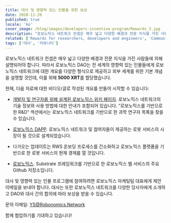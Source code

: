 ```yaml
---
title: 대사 및 영향력 있는 인물을 위한 보상
date: 2020-11-20
published: true
locale: 'ko'
cover_image: /blog/images/developers-incentive-program/Rewards_3.jpg
description: "로보노믹스 네트워크 컨셉은 매우 넓고 다양한 배경과 전문 지식을 가진 사람들에 의해 설명되어야 합니다. 따라서 로보노믹스 DAO는 전 세계의 영향력 있는 인물들에게 로보노믹스 네트워크에 대한 개요를 다양한 형식으로 제공하고 외부 세계를 위한 기본 개념을 설명할 것인데, 이를 위해 **5000 XRT**를 할당했습니다."
related: ['Rewards for researchers, developers and engineers', 'Community incentive program']
tags: ['대사', '커뮤니티']
---
```


로보노믹스 네트워크 컨셉은 매우 넓고 다양한 배경과 전문 지식을 가진 사람들에 의해 설명되어야 합니다. 따라서 로보노믹스 DAO는 전 세계의 영향력 있는 인물들에게 로보노믹스 네트워크에 대한 개요를 다양한 형식으로 제공하고 외부 세계를 위한 기본 개념을 설명할 것인데, 이를 위해 **5000 XRT**를 할당했습니다.

현재, 다음 자료에 대한 비디오/글로 작성된 개요를 만들어 시작할 수 있습니다:

* [개발자 및 연구자를 위해 설계된 로보노믹스 위키 페이지](https://wiki.robonomics.network/docs/r-and-d-based-on-robonomics-network/). 로보노믹스 네트워크의 기술 정보와 사용 방법에 대한 안내가 포함되어 있습니다. 
“로보노믹스를 기반으로 한 R&D” 섹션에서는 로보노믹스 네트워크를 기반으로 한 과학 연구자 목록을 찾을 수 있습니다.

* [로보노믹스 DAPP](https://robonomics.app/#/). 로보노믹스 네트워크 및 참여자들이 제공하는 로봇 서비스의 시장이 될 것으로 설계되었습니다.

* 다가오는 업데이트는 RWS 온보딩 프로세스를 간소화하고 로보노믹스 플랫폼을 기반으로 한 로봇 서비스의 현재 경제를 열 것입니다.

* [로보노믹스](https://github.com/airalab/robonomics). Substrate 프레임워크를 기반으로 한 로보노믹스 웹 서비스의 주요 Github 저장소입니다.

대사 및 영향력 있는 인물 프로그램에 참여하려면 로보노믹스 마케팅팀 대표에게 제안 이메일을 보내야 합니다.
대사는 또한 로보노믹스 네트워크를 다양한 당사자에게 소개하고 DAO와 대사 간의 합의에 따라 보상을 받을 수 있습니다.

문의 이메일:
YS@Robonomics.Network

함께 협업하기를 기대하고 있습니다!
